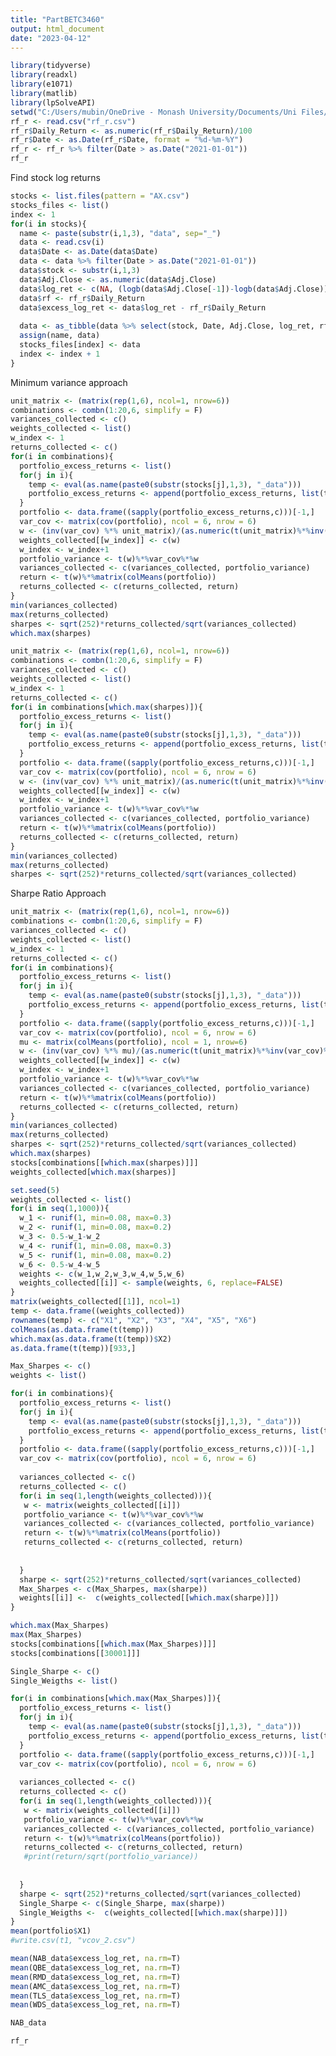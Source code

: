 ---
title: "PartBETC3460"
output: html_document
date: "2023-04-12"
---

```{r}
library(tidyverse)
library(readxl)
library(e1071)
library(matlib)
library(lpSolveAPI)
setwd("C:/Users/mubin/OneDrive - Monash University/Documents/Uni Files/Semester 1 2023/ETC3460/Assignment 1/PartB")
rf_r <- read.csv("rf_r.csv")
rf_r$Daily_Return <- as.numeric(rf_r$Daily_Return)/100
rf_r$Date <- as.Date(rf_r$Date, format = "%d-%m-%Y")
rf_r <- rf_r %>% filter(Date > as.Date("2021-01-01"))
rf_r 
```

Find stock log returns

```{r}
stocks <- list.files(pattern = "AX.csv")
stocks_files <- list()
index <- 1
for(i in stocks){
  name <- paste(substr(i,1,3), "data", sep="_")
  data <- read.csv(i)
  data$Date <- as.Date(data$Date)
  data <- data %>% filter(Date > as.Date("2021-01-01"))
  data$stock <- substr(i,1,3)
  data$Adj.Close <- as.numeric(data$Adj.Close)
  data$log_ret <- c(NA, (logb(data$Adj.Close[-1])-logb(data$Adj.Close))[1:nrow(data)-1])
  data$rf <- rf_r$Daily_Return
  data$excess_log_ret <- data$log_ret - rf_r$Daily_Return
  
  data <- as_tibble(data %>% select(stock, Date, Adj.Close, log_ret, rf, excess_log_ret))
  assign(name, data)
  stocks_files[index] <- data
  index <- index + 1
}
```

Minimum variance approach

```{r}
unit_matrix <- (matrix(rep(1,6), ncol=1, nrow=6))
combinations <- combn(1:20,6, simplify = F)
variances_collected <- c()
weights_collected <- list()
w_index <- 1
returns_collected <- c()
for(i in combinations){
  portfolio_excess_returns <- list()
  for(j in i){
    temp <- eval(as.name(paste0(substr(stocks[j],1,3), "_data")))
    portfolio_excess_returns <- append(portfolio_excess_returns, list(temp$excess_log_ret))
  }
  portfolio <- data.frame((sapply(portfolio_excess_returns,c)))[-1,]
  var_cov <- matrix(cov(portfolio), ncol = 6, nrow = 6)
  w <- (inv(var_cov) %*% unit_matrix)/(as.numeric(t(unit_matrix)%*%inv(var_cov)%*%unit_matrix))
  weights_collected[[w_index]] <- c(w)
  w_index <- w_index+1
  portfolio_variance <- t(w)%*%var_cov%*%w
  variances_collected <- c(variances_collected, portfolio_variance)
  return <- t(w)%*%matrix(colMeans(portfolio))
  returns_collected <- c(returns_collected, return)
}
min(variances_collected)
max(returns_collected)
sharpes <- sqrt(252)*returns_collected/sqrt(variances_collected)
which.max(sharpes)
```

```{r}
unit_matrix <- (matrix(rep(1,6), ncol=1, nrow=6))
combinations <- combn(1:20,6, simplify = F)
variances_collected <- c()
weights_collected <- list()
w_index <- 1
returns_collected <- c()
for(i in combinations[which.max(sharpes)]){
  portfolio_excess_returns <- list()
  for(j in i){
    temp <- eval(as.name(paste0(substr(stocks[j],1,3), "_data")))
    portfolio_excess_returns <- append(portfolio_excess_returns, list(temp$excess_log_ret))
  }
  portfolio <- data.frame((sapply(portfolio_excess_returns,c)))[-1,]
  var_cov <- matrix(cov(portfolio), ncol = 6, nrow = 6)
  w <- (inv(var_cov) %*% unit_matrix)/(as.numeric(t(unit_matrix)%*%inv(var_cov)%*%unit_matrix))
  weights_collected[[w_index]] <- c(w)
  w_index <- w_index+1
  portfolio_variance <- t(w)%*%var_cov%*%w
  variances_collected <- c(variances_collected, portfolio_variance)
  return <- t(w)%*%matrix(colMeans(portfolio))
  returns_collected <- c(returns_collected, return)
}
min(variances_collected)
max(returns_collected)
sharpes <- sqrt(252)*returns_collected/sqrt(variances_collected)
```


Sharpe Ratio Approach

```{r}
unit_matrix <- (matrix(rep(1,6), ncol=1, nrow=6))
combinations <- combn(1:20,6, simplify = F)
variances_collected <- c()
weights_collected <- list()
w_index <- 1
returns_collected <- c()
for(i in combinations){
  portfolio_excess_returns <- list()
  for(j in i){
    temp <- eval(as.name(paste0(substr(stocks[j],1,3), "_data")))
    portfolio_excess_returns <- append(portfolio_excess_returns, list(temp$excess_log_ret))
  }
  portfolio <- data.frame((sapply(portfolio_excess_returns,c)))[-1,]
  var_cov <- matrix(cov(portfolio), ncol = 6, nrow = 6)
  mu <- matrix(colMeans(portfolio), ncol = 1, nrow=6)
  w <- (inv(var_cov) %*% mu)/(as.numeric(t(unit_matrix)%*%inv(var_cov)%*%mu))
  weights_collected[[w_index]] <- c(w)
  w_index <- w_index+1
  portfolio_variance <- t(w)%*%var_cov%*%w
  variances_collected <- c(variances_collected, portfolio_variance)
  return <- t(w)%*%matrix(colMeans(portfolio))
  returns_collected <- c(returns_collected, return)
}
min(variances_collected)
max(returns_collected)
sharpes <- sqrt(252)*returns_collected/sqrt(variances_collected)
which.max(sharpes)
stocks[combinations[[which.max(sharpes)]]]
weights_collected[which.max(sharpes)]
```



```{r}
set.seed(5)
weights_collected <- list()
for(i in seq(1,1000)){
  w_1 <- runif(1, min=0.08, max=0.3)
  w_2 <- runif(1, min=0.08, max=0.2)
  w_3 <- 0.5-w_1-w_2
  w_4 <- runif(1, min=0.08, max=0.3)
  w_5 <- runif(1, min=0.08, max=0.2)
  w_6 <- 0.5-w_4-w_5
  weights <- c(w_1,w_2,w_3,w_4,w_5,w_6)
  weights_collected[[i]] <- sample(weights, 6, replace=FALSE)
}
matrix(weights_collected[[1]], ncol=1)
temp <- data.frame((weights_collected))
rownames(temp) <- c("X1", "X2", "X3", "X4", "X5", "X6")
colMeans(as.data.frame(t(temp)))
which.max(as.data.frame(t(temp))$X2)
as.data.frame(t(temp))[933,]
```

```{r}
Max_Sharpes <- c()
weights <- list()

for(i in combinations){
  portfolio_excess_returns <- list()
  for(j in i){
    temp <- eval(as.name(paste0(substr(stocks[j],1,3), "_data")))
    portfolio_excess_returns <- append(portfolio_excess_returns, list(temp$excess_log_ret))
  }
  portfolio <- data.frame((sapply(portfolio_excess_returns,c)))[-1,]
  var_cov <- matrix(cov(portfolio), ncol = 6, nrow = 6)
  
  variances_collected <- c()
  returns_collected <- c()
  for(i in seq(1,length(weights_collected))){
   w <- matrix(weights_collected[[i]])
   portfolio_variance <- t(w)%*%var_cov%*%w
   variances_collected <- c(variances_collected, portfolio_variance)
   return <- t(w)%*%matrix(colMeans(portfolio))
   returns_collected <- c(returns_collected, return)
   
   
  }  
  sharpe <- sqrt(252)*returns_collected/sqrt(variances_collected)
  Max_Sharpes <- c(Max_Sharpes, max(sharpe))
  weights[[i]] <-  c(weights_collected[[which.max(sharpe)]])
}

which.max(Max_Sharpes)
max(Max_Sharpes)
stocks[combinations[[which.max(Max_Sharpes)]]]
stocks[combinations[[30001]]]
```

```{r}
Single_Sharpe <- c()
Single_Weigths <- list()

for(i in combinations[which.max(Max_Sharpes)]){
  portfolio_excess_returns <- list()
  for(j in i){
    temp <- eval(as.name(paste0(substr(stocks[j],1,3), "_data")))
    portfolio_excess_returns <- append(portfolio_excess_returns, list(temp$excess_log_ret))
  }
  portfolio <- data.frame((sapply(portfolio_excess_returns,c)))[-1,]
  var_cov <- matrix(cov(portfolio), ncol = 6, nrow = 6)
  
  variances_collected <- c()
  returns_collected <- c()
  for(i in seq(1,length(weights_collected))){
   w <- matrix(weights_collected[[i]])
   portfolio_variance <- t(w)%*%var_cov%*%w
   variances_collected <- c(variances_collected, portfolio_variance)
   return <- t(w)%*%matrix(colMeans(portfolio))
   returns_collected <- c(returns_collected, return)
   #print(return/sqrt(portfolio_variance))
   
   
  }  
  sharpe <- sqrt(252)*returns_collected/sqrt(variances_collected)
  Single_Sharpe <- c(Single_Sharpe, max(sharpe))
  Single_Weigths <-  c(weights_collected[[which.max(sharpe)]])
}
mean(portfolio$X1)
#write.csv(t1, "vcov_2.csv")
```

```{r}
mean(NAB_data$excess_log_ret, na.rm=T)
mean(QBE_data$excess_log_ret, na.rm=T)
mean(RMD_data$excess_log_ret, na.rm=T)
mean(AMC_data$excess_log_ret, na.rm=T)
mean(TLS_data$excess_log_ret, na.rm=T)
mean(WDS_data$excess_log_ret, na.rm=T)

NAB_data
```

```{r}
rf_r
```


